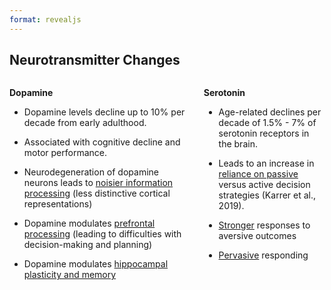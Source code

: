 ```yaml
---
format: revealjs
---
```



## Neurotransmitter Changes {.scrollable}

:::: {.columns}

::: {.column width="60%"}

**Dopamine**

- Dopamine levels decline up to 10% per decade from early adulthood.

- Associated with cognitive decline and motor performance.

- Neurodegeneration of dopamine neurons leads to [noisier information processing]{.underline} (less distinctive cortical representations)

- Dopamine modulates [prefrontal processing]{.underline} (leading to difficulties with decision-making and planning)

- Dopamine modulates [hippocampal plasticity and memory]{.underline}

:::

::: {.column width="40%"}

**Serotonin**

- Age-related declines per decade of 1.5% - 7% of serotonin receptors in the brain.

- Leads to an increase in [reliance on passive]{.underline} versus active decision strategies (Karrer et al., 2019).

- [Stronger]{.underline} responses to aversive outcomes 

- [Pervasive]{.underline} responding

:::

::::

